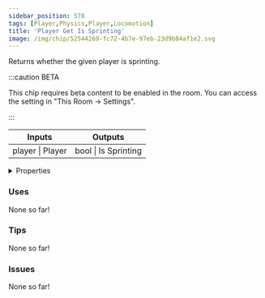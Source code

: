 ```yaml
---
sidebar_position: 578
tags: [Player,Physics,Player,Locomotion]
title: 'Player Get Is Sprinting'
image: /img/chip/52544269-fc72-4b7e-97eb-23d9b84af1e2.svg
---
```


Returns whether the given player is sprinting.

:::caution BETA

This chip requires beta content to be enabled in the room. You can access the setting in "This Room -> Settings".

:::

<IChip uuid="52544269-fc72-4b7e-97eb-23d9b84af1e2"/>

<table><thead><tr><th>Inputs</th><th>Outputs</th></tr></thead><tbody><tr><td>player | Player</td><td>bool | Is Sprinting</td></tr></tbody></table>

<details>
  <summary>Properties</summary>
  <div>
    <div>
    <table>
      <tbody>
        <tr>
          <td>Is beta required?</td>
          <td>Yes</td>
        </tr>
        <tr>
          <td>Is chip a trolling risk?</td>
          <td>No</td>
        </tr>
        <tr>
          <td>Is chip a role assignment risk?</td>
          <td>No</td>
        </tr>
        <tr>
          <td>Chip UUID</td>
          <td>52544269-fc72-4b7e-97eb-23d9b84af1e2</td>
        </tr>
        <tr>
          <td>Room availability</td>
          <td>Available everywhere</td>
        </tr>
      </tbody>
    </table>
    </div>
  </div>
</details>

### Uses

None so far!

### Tips

None so far!

### Issues

None so far!